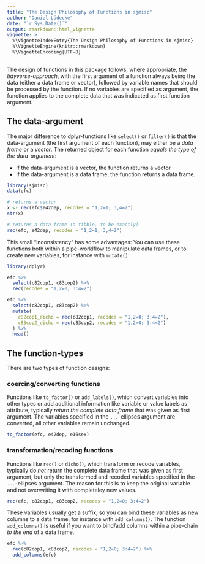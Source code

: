 ```yaml
---
title: "The Design Philosophy of Functions in sjmisc"
author: "Daniel Lüdecke"
date: "`r Sys.Date()`"
output: rmarkdown::html_vignette
vignette: >
  %\VignetteIndexEntry{The Design Philosophy of Functions in sjmisc}
  %\VignetteEngine{knitr::rmarkdown}
  %\VignetteEncoding{UTF-8}
---
```


The design of functions in this package follows, where appropriate, the _tidyverse-approach_, with the first argument of a function always being the data (either a data frame or vector), followed by variable names that should be processed by the function. If no variables are specified as argument, the function applies to the complete data that was indicated as first function argument.

## The data-argument

The major difference to dplyr-functions like `select()` or `filter()` is that the data-argument (the first argument of each function), may either be a _data frame_ or a _vector_. The returned object for each function _equals the type of the data-argument_:

  * If the data-argument is a vector, the function returns a vector.
  * If the data-argument is a data frame, the function returns a data frame.

```r
library(sjmisc)
data(efc)

# returns a vector
x <- rec(efc$e42dep, recodes = "1,2=1; 3,4=2")
str(x)

# returns a data frame (a tibble, to be exactly)
rec(efc, e42dep, recodes = "1,2=1; 3,4=2")
```

This small "inconsistency" has some advantages: You can use these functions both within a pipe-worklflow to manipulate data frames, or to create new variables, for instance with `mutate()`:

```r
library(dplyr)
```
```r
efc %>% 
  select(c82cop1, c83cop2) %>% 
  rec(recodes = "1,2=0; 3:4=2")

efc %>% 
  select(c82cop1, c83cop2) %>% 
  mutate(
    c82cop1_dicho = rec(c82cop1, recodes = "1,2=0; 3:4=2"),
    c83cop2_dicho = rec(c83cop2, recodes = "1,2=0; 3:4=2")
  ) %>% 
  head()
```

## The function-types

There are two types of function designs:

### coercing/converting functions

Functions like `to_factor()` or `add_labels()`, which convert variables into other types or add additional information like variable or value labels as attribute, typically _return the complete data frame_ that was given as first argument. The variables specified in the `...`-ellipses argument are converted, all other variables remain unchanged.

```r
to_factor(efc, e42dep, e16sex)
```

### transformation/recoding functions

Functions like `rec()` or `dicho()`, which transform or recode variables, typically do _not_ return the complete data frame that was given as first argument, but only the transformed and recoded variables specified in the `...`-ellipses argument. The reason for this is to keep the original variable and not overwriting it with completeley new values.

```r
rec(efc, c82cop1, c83cop2, recodes = "1,2=0; 3:4=2")
```

These variables usually get a suffix, so you can bind these variables as new columns to a data frame, for instance with `add_columns()`. The function `add_columns()` is useful if you want to bind/add columns within a pipe-chain _to the end_ of a data frame.

```r
efc %>% 
  rec(c82cop1, c83cop2, recodes = "1,2=0; 3:4=2") %>% 
  add_columns(efc)
```
